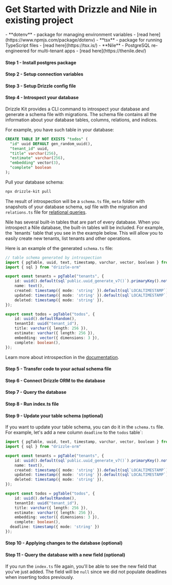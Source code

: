 
<Breadcrumbs/>

# Get Started with Drizzle and Nile in existing project

<Prerequisites>
  - **dotenv** - package for managing environment variables - [read here](https://www.npmjs.com/package/dotenv)
  - **tsx** - package for running TypeScript files - [read here](https://tsx.is/)
  - **Nile** - PostgreSQL re-engineered for multi-tenant apps - [read here](https://thenile.dev/)
</Prerequisites>

<FileStructure/>

#### Step 1 - Install **postgres** package
<InstallPackages lib='pg' devlib=' @types/pg'/>

#### Step 2 - Setup connection variables

<SetupEnv env_variable='NILEDB_URL' />

#### Step 3 - Setup Drizzle config file

<SetupConfig dialect='postgresql' env_variable='NILEDB_URL'/>

#### Step 4 - Introspect your database

Drizzle Kit provides a CLI command to introspect your database and generate a schema file with migrations. The schema file contains all the information about your database tables, columns, relations, and indices.

For example, you have such table in your database:

```sql copy
CREATE TABLE IF NOT EXISTS "todos" (
  "id" uuid DEFAULT gen_random_uuid(),
  "tenant_id" uuid,
  "title" varchar(256),
  "estimate" varchar(256),
  "embedding" vector(3),
  "complete" boolean
);
```

Pull your database schema:

```bash copy
npx drizzle-kit pull
```

The result of introspection will be a `schema.ts` file, `meta` folder with snapshots of your database schema, sql file with the migration and `relations.ts` file for [relational queries](/docs/rqb).

<Callout title='built-in tables'>
Nile has several built-in tables that are part of every database. When you introspect a Nile database, the built-in tables will be included. 
For example, the `tenants` table that you see in the example below. This will allow you to easily create new tenants, list tenants and other operations.
</Callout>

Here is an example of the generated `schema.ts` file:

```typescript copy filename="src/db/schema.ts"
// table schema generated by introspection
import { pgTable, uuid, text, timestamp, varchar, vector, boolean } from "drizzle-orm/pg-core"
import { sql } from "drizzle-orm"

export const tenants = pgTable("tenants", {
	id: uuid().default(sql`public.uuid_generate_v7()`).primaryKey().notNull(),
	name: text(),
	created: timestamp({ mode: 'string' }).default(sql`LOCALTIMESTAMP`).notNull(),
	updated: timestamp({ mode: 'string' }).default(sql`LOCALTIMESTAMP`).notNull(),
	deleted: timestamp({ mode: 'string' }),
});

export const todos = pgTable("todos", {
	id: uuid().defaultRandom(),
	tenantId: uuid("tenant_id"),
	title: varchar({ length: 256 }),
	estimate: varchar({ length: 256 }),
	embedding: vector({ dimensions: 3 }),
	complete: boolean(),
});
```

Learn more about introspection in the [documentation](/docs/drizzle-kit-pull).

#### Step 5 - Transfer code to your actual schema file

<TransferCode/>

#### Step 6 - Connect Drizzle ORM to the database

<ConnectNile/>

#### Step 7 - Query the database

<QueryNile />

#### Step 8 - Run index.ts file

<RunFile/>

#### Step 9 - Update your table schema (optional)

If you want to update your table schema, you can do it in the `schema.ts` file. For example, let's add a new column `deadline` to the `todos` table`:

```typescript copy filename="src/db/schema.ts" {19}
import { pgTable, uuid, text, timestamp, varchar, vector, boolean } from "drizzle-orm/pg-core"
import { sql } from "drizzle-orm"

export const tenants = pgTable("tenants", {
	id: uuid().default(sql`public.uuid_generate_v7()`).primaryKey().notNull(),
	name: text(),
	created: timestamp({ mode: 'string' }).default(sql`LOCALTIMESTAMP`).notNull(),
	updated: timestamp({ mode: 'string' }).default(sql`LOCALTIMESTAMP`).notNull(),
	deleted: timestamp({ mode: 'string' }),
});

export const todos = pgTable("todos", {
	id: uuid().defaultRandom(),
	tenantId: uuid("tenant_id"),
	title: varchar({ length: 256 }),
	estimate: varchar({ length: 256 }),
	embedding: vector({ dimensions: 3 }),
	complete: boolean(),
  deadline: timestamp({ mode: 'string' })
});
```

#### Step 10 - Applying changes to the database (optional)

<ApplyChanges />

#### Step 11 - Query the database with a new field (optional)

If you run the `index.ts` file again, you'll be able to see the new field that you've just added. 
The field will be `null` since we did not populate deadlines when inserting todos previously.

<RunFile/>
